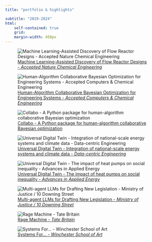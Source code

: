 ```yaml
---
title: "portfolio & highlights"

subtitle: "2019-2024"
html: 
    self-contained: true
    grid: 
    margin-width: 450px
---
```


::: {layout-ncol=3}

![[Machine Learning-Assisted Discovery of Flow Reactor Designs - _Accepted Nature Chemical Engineering_](https://arxiv.org/abs/2308.08841)](portfolio_images/nature_one.png)


![[Human-Algorithm Collaborative Bayesian Optimization for Engineering Systems - _Accepted Computers & Chemical Engineering_](https://arxiv.org/abs/2404.10949)](portfolio_images/overview_figure.png)


![[Collabo - A Python package for human-algorithm collaborative Bayesian optimization](https://github.com/trsav/collabo)](portfolio_images/collabo.png)

![[Universal Digital Twin - Integration of national-scale energy systems and climate data - _Data-centric Engineering_](https://www.cambridge.org/core/services/aop-cambridge-core/content/view/EEBFDF0787319FC1A858BD3718F2B7A9/S2632673622000223a.pdf/universal_digital_twin_integration_of_nationalscale_energy_systems_and_climate_data.pdf)](portfolio_images/graphical_abstract.png)

![[Universal Digital Twin - The impact of heat pumps on social inequality - _Advances in Applied Energy_](https://www.sciencedirect.com/science/article/pii/S2666792421000718)](portfolio_images/graphical_abstract_hp.png)


![[Multi-agent LLMs for Drafting New Legislation - _Ministry of Justice / 10 Downing Street_ ](https://sav.phd/posts/legislation/)](portfolio_images/legis.png)

![[Rage Machine - _Tate Britain_](https://sav.phd/posts/outsmarted/)](portfolio_images/rage_machine.png)


![[Systems For... - _Winchester School of Art_](https://sav.phd/posts/systems_for/)](portfolio_images/grid.png)

:::